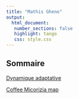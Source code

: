 ```yaml
---
title: "Mathis Gheno"
output: 
  html_document:
   number_sections: false
   highlight: tango
   css: style.css
---
```


## Sommaire 

[Dynamique adaptative](dyna_adaptative.qmd)

[Coffee Micorizia map](coffee_micorizia_map.qmd)